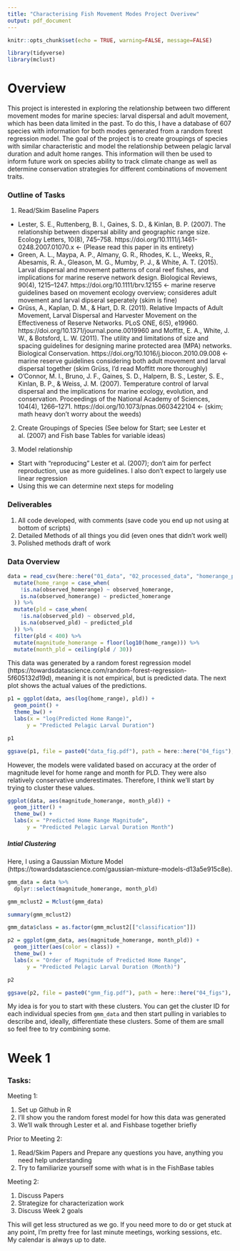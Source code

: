 ```yaml
---
title: "Characterising Fish Movement Modes Project Overivew"
output: pdf_document
---
```


```r
knitr::opts_chunk$set(echo = TRUE, warning=FALSE, message=FALSE)

library(tidyverse)
library(mclust)
```

# Overview

This project is interested in exploring the relationship between two different movement modes for marine species: larval dispersal and adult movement, which has been data limited in the past. To do this, I have a database of 607 species with information for both modes generated from a random forest regression model. The goal of the project is to create groupings of species with similar characteristic and model the relationship between pelagic larval duration and adult home ranges. This information will then be used to inform future work on species ability to track climate change as well as determine conservation strategies for different combinations of movement traits.

### Outline of Tasks

1. Read/Skim Baseline Papers

* Lester, S. E., Ruttenberg, B. I., Gaines, S. D., & Kinlan, B. P. (2007). The relationship between dispersal ability and geographic range size. Ecology Letters, 10(8), 745–758. https://doi.org/10.1111/j.1461-0248.2007.01070.x <- (Please read this paper in its entirety)
* Green, A. L., Maypa, A. P., Almany, G. R., Rhodes, K. L., Weeks, R., Abesamis, R. A., Gleason, M. G., Mumby, P. J., & White, A. T. (2015). Larval dispersal and movement patterns of coral reef fishes, and implications for marine reserve network design. Biological Reviews, 90(4), 1215–1247. https://doi.org/10.1111/brv.12155 <- marine reserve guidelines based on movement ecology overview; consideres adult movement and larval dipseral seperately (skim is fine)
* Grüss, A., Kaplan, D. M., & Hart, D. R. (2011). Relative Impacts of Adult Movement, Larval Dispersal and Harvester Movement on the Effectiveness of Reserve Networks. PLoS ONE, 6(5), e19960. https://doi.org/10.1371/journal.pone.0019960 and Moffitt, E. A., White, J. W., & Botsford, L. W. (2011). The utility and limitations of size and spacing guidelines for designing marine protected area (MPA) networks. Biological Conservation. https://doi.org/10.1016/j.biocon.2010.09.008 <- marine reserve guidelines considering both adult movement and larval dispersal together (skim Grüss, I'd read Moffitt more thoroughly)
* O’Connor, M. I., Bruno, J. F., Gaines, S. D., Halpern, B. S., Lester, S. E., Kinlan, B. P., & Weiss, J. M. (2007). Temperature control of larval dispersal and the implications for marine ecology, evolution, and conservation. Proceedings of the National Academy of Sciences, 104(4), 1266–1271. https://doi.org/10.1073/pnas.0603422104 <- (skim; math heavy don't worry about the weeds)

2. Create Groupings of Species (See below for Start; see Lester et al. (2007) and Fish base Tables for variable ideas)

3. Model relationship
* Start with "reproducing" Lester et al. (2007); don't aim for perfect reproduction, use as more guidelines. I also don't expect to largely use linear regression
* Using this we can determine next steps for modeling

### Deliverables

1. All code developed, with comments (save code you end up not using at bottom of scripts)
2. Detailed Methods of all things you did (even ones that didn't work well)
3. Polished methods draft of work

### Data Overview

```r
data = read_csv(here::here("01_data", "02_processed_data", "homerange_pld.csv")) %>% 
  mutate(home_range = case_when(
    !is.na(observed_homerange) ~ observed_homerange,
    is.na(observed_homerange) ~ predicted_homerange
  )) %>% 
  mutate(pld = case_when(
    !is.na(observed_pld) ~ observed_pld,
    is.na(observed_pld) ~ predicted_pld
  )) %>% 
  filter(pld < 400) %>% 
  mutate(magnitude_homerange = floor(log10(home_range))) %>% 
  mutate(month_pld = ceiling(pld / 30))
```

This data was generated by a random forest regression model (https://towardsdatascience.com/random-forest-regression-5f605132d19d), meaning it is not empirical, but is predicted data. The next plot shows the actual values of the predictions.

```r
p1 = ggplot(data, aes(log(home_range), pld)) +
  geom_point() +
  theme_bw() +
  labs(x = "log(Predicted Home Range)", 
      y = "Predicted Pelagic Larval Duration")

p1

ggsave(p1, file = paste0("data_fig.pdf"), path = here::here("04_figs"), height = 8, width = 15)
```

However, the models were validated based on accuracy at the order of magnitude level for home range and month for PLD. They were also relatively conservative underestimates. Therefore, I think we'll start by trying to cluster these values.

```r
ggplot(data, aes(magnitude_homerange, month_pld)) +
  geom_jitter() +
  theme_bw() +
  labs(x = "Predicted Home Range Magnitude", 
      y = "Predicted Pelagic Larval Duration Month")
```

##### Intial Clustering

Here, I using a Gaussian Mixture Model (https://towardsdatascience.com/gaussian-mixture-models-d13a5e915c8e). 

```r
gmm_data = data %>%
  dplyr::select(magnitude_homerange, month_pld)

gmm_mclust2 = Mclust(gmm_data)

summary(gmm_mclust2)

gmm_data$class = as.factor(gmm_mclust2[["classification"]])

p2 = ggplot(gmm_data, aes(magnitude_homerange, month_pld)) +
  geom_jitter(aes(color = class)) +
  theme_bw() +
  labs(x = "Order of Magnitude of Predicted Home Range", 
      y = "Predicted Pelagic Larval Duration (Month)")

p2

ggsave(p2, file = paste0("gmm_fig.pdf"), path = here::here("04_figs"), height = 8, width = 15)
```

My idea is for you to start with these clusters. You can get the cluster ID for each individual species from `gmm_data` and then start pulling in variables to describe and, ideally, differentiate these clusters. Some of them are small so feel free to try combining some.

# Week 1

### Tasks:

Meeting 1:

1. Set up Github in R 
2. I'll show you the random forest model for how this data was generated
3. We'll walk through Lester et al. and Fishbase together briefly

Prior to Meeting 2:

1. Read/Skim Papers and Prepare any questions you have, anything you need help understanding
2. Try to familiarize yourself some with what is in the FishBase tables

Meeting 2:

1. Discuss Papers
2. Strategize for characterization work
3. Discuss Week 2 goals

This will get less structured as we go. If you need more to do or get stuck at any point, I'm pretty free for last minute meetings, working sessions, etc. My calendar is always up to date.